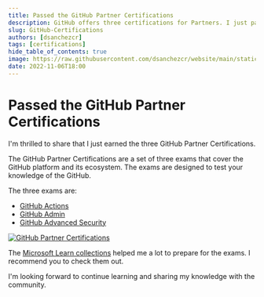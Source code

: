 ```yaml
---
title: Passed the GitHub Partner Certifications
description: GitHub offers three certifications for Partners. I just passed the three exams to pass these certifications.
slug: GitHub-Certifications
authors: [dsanchezcr]
tags: [certifications]
hide_table_of_contents: true
image: https://raw.githubusercontent.com/dsanchezcr/website/main/static/img/GH-Certs.png
date: 2022-11-06T18:00
---
```

# Passed the GitHub Partner Certifications

I'm thrilled to share that I just earned the three GitHub Partner Certifications.

<!--truncate-->

The GitHub Partner Certifications are a set of three exams that cover the GitHub platform and its ecosystem. The exams are designed to test your knowledge of the GitHub. 

The three exams are:
- [GitHub Actions](https://credly.com/badges/e8a1a5a0-f95c-4bfd-b6cb-81ea1231153f)
- [GitHub Admin](https://credly.com/badges/79b12418-8217-4c7b-a1a0-ad6f6cf407df)
- [GitHub Advanced Security](https://credly.com/badges/b32ce8d3-d9e1-423c-8d1a-958901f3d798)

[![GitHub Partner Certifications](../static/img/GH-Certs.png)](https://learn.microsoft.com/training/github)

The [Microsoft Learn collections](https://learn.microsoft.com/training/github) helped me a lot to prepare for the exams. I recommend you to check them out.

I'm looking forward to continue learning and sharing my knowledge with the community.
